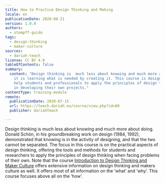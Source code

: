 ```yaml
---
title: How to Practice Design Thinking and Making
locale: en
publicationDate: 2020-08-21
version: 1.0.0
authors:
  - stompff-guido
tags:
  - design-thinking
  - maker-culture
sources:
  - dariah-teach
license: CC BY 4.0
tableOfContents: false
summary:
  content: "Design thinking is  much less about knowing and much more about doing:
    it is learning what is needed by creating it. This course is designed to
    help students and professionals to apply the principles of design thinking
    in developing their own projects."
contentType: training-module
remote:
  publicationDate: 2020-07-15
  url: https://teach.dariah.eu/course/view.php?id=60
  publisher: dariahTeach

---
```


Design thinking is much less about knowing and much more about doing. Donald Schön, in his groundbreaking work on design (1984, 1992), demonstrated that knowing is in the activity of designing, and that the two cannot be separated. The focus in this course is on the practical aspects of design thinking, offering the tools and methods for students and researchers to apply the principles of design thinking when facing problems of their own. Note that the course [Introduction to Design Thinking and Maker Culture](https://campus.dariah.eu/resource/posts/introduction-to-design-thinking-and-maker-culture) offers extensive information on design thinking and makers culture as well. It offers most of all information on the ‘what’ and ‘why’. This course focuses above all on the ‘how’.

<ExternalResource
  title="Interested in learning more?"
  subtitle="How to Practice Design Thinking and Making"
  url="https://teach.dariah.eu/course/view.php?id=60"
/>
